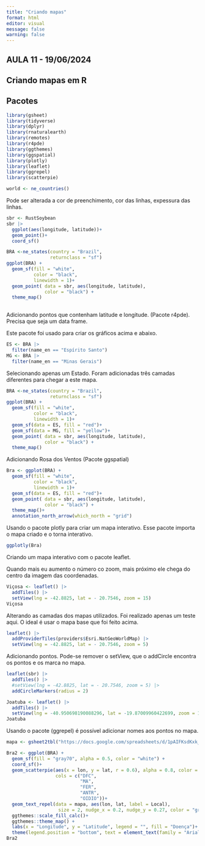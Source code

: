 ```yaml
---
title: "Criando mapas"
format: html
editor: visual
message: false
warning: false
---
```


## AULA 11 - 19/06/2024

## Criando mapas em R

## Pacotes

```r
library(gsheet)
library(tidyverse)
library(dplyr)
library(rnaturalearth)
library(remotes)
library(r4pde)
library(ggthemes)
library(ggspatial)
library(plotly)
library(leaflet)
library(ggrepel)
library(scatterpie)
```

```r
world <- ne_countries()
```

Pode ser alterada a cor de preenchimento, cor das linhas, expessura das linhas.

```r
sbr <- RustSoybean
sbr |> 
  ggplot(aes(longitude, latitude))+
  geom_point()+
  coord_sf()
```

```r
BRA <-ne_states(country = "Brazil",
                returnclass = "sf")
ggplot(BRA) +
  geom_sf(fill = "white",
          color = "black",
          linewidth = 1)+
  geom_point( data = sbr, aes(longitude, latitude),
              color = "black") +
  theme_map()
  
```

Adicionando pontos que contenham latitude e longitude. (Pacote r4pde). Precisa que seja um data frame.

Este pacote foi usado para criar os gráficos acima e abaixo.

```r
ES <- BRA |> 
  filter(name_en == "Espírito Santo")
MG <- BRA |> 
  filter(name_en == "Minas Gerais")
```

Selecionando apenas um Estado. Foram adicionadas três camadas diferentes para chegar a este mapa.

```r
BRA <-ne_states(country = "Brazil",
                returnclass = "sf")
ggplot(BRA) +
  geom_sf(fill = "white",
          color = "black",
          linewidth = 1)+
  geom_sf(data = ES, fill = "red")+
  geom_sf(data = MG, fill = "yellow")+
  geom_point( data = sbr, aes(longitude, latitude),
              color = "black") +
  theme_map()
```

Adicionando Rosa dos Ventos (Pacote ggspatial)

```r
Bra <- ggplot(BRA) +
  geom_sf(fill = "white",
          color = "black",
          linewidth = 1)+
  geom_sf(data = ES, fill = "red")+
  geom_point( data = sbr, aes(longitude, latitude),
              color = "black") +
  theme_map()+
  annotation_north_arrow(which_north = "grid")
```

Usando o pacote plotly para criar um mapa interativo. Esse pacote importa o mapa criado e o torna interativo.

```r
ggplotly(Bra)
```

Criando um mapa interativo com o pacote leaflet.

Quando mais eu aumento o número co zoom, mais próximo ele chega do centro da imagem das coordenadas.

```r
Viçosa <- leaflet() |> 
  addTiles() |> 
  setView(lng = -42.8825, lat = - 20.7546, zoom = 15)
Viçosa
```

Alterando as camadas dos mapas utilizados. Foi realizado apenas um teste aqui. O ideal é usar o mapa base que foi feito acima.

```r
leaflet() |> 
  addProviderTiles(providers$Esri.NatGeoWorldMap) |> 
  setView(lng = -42.8825, lat = - 20.7546, zoom = 5)
```

Adicionando pontos. Pode-se remover o setView, que o addCircle encontra os pontos e os marca no mapa.

```r
leaflet(sbr) |> 
  addTiles() |> 
  #setView(lng = -42.8825, lat = - 20.7546, zoom = 5) |> 
  addCircleMarkers(radius = 2)
```

```r
Joatuba <- leaflet() |> 
  addTiles() |> 
  setView(lng = -40.950698190088296, lat = -19.87009960422699, zoom = 15)
Joatuba

```

Usando o pacote (ggrepel) é possível adicionar nomes aos pontos no mapa.

```r
mapa <- gsheet2tbl("https://docs.google.com/spreadsheets/d/1pAIFKsdKxk_UQQXdYwIO-O5NOkYNhpclImJcLziYnk4/edit?usp=sharing")
```

```r
Bra2 <- ggplot(BRA) +
  geom_sf(fill = "gray70", alpha = 0.5, color = "white") +
  coord_sf()+
  geom_scatterpie(aes(x = lon, y = lat, r = 0.6), alpha = 0.8, color = NA, data = mapa,
                  cols = c("DFC",
                           "MA",
                           "FER",
                           "ANTR",
                           "OIDIO"))+
  geom_text_repel(data = mapa, aes(lon, lat, label = Local),
                   size = 2, nudge_x = 0.2, nudge_y = 0.27, color = "gray30", family = "Arial") +
  ggthemes::scale_fill_calc()+
  ggthemes::theme_map() +
  labs(x = "Longitude", y = "Latitude", legend = "", fill = "Doença")+
  theme(legend.position = "bottom", text = element_text(family = "Arial",size = 8))
Bra2
```
